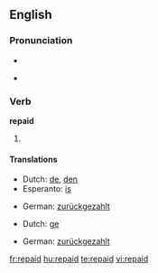 ==English==

===Pronunciation===
* {{IPA|/ɻiˈpeɪd/}}
* {{audio|En-us-repaid.ogg|Audio (US)}}
*: {{rhymes|eɪd}}

===Verb===
'''repaid'''

# {{past of|[[repay]]}}

====Translations====
{{trans-top|past tense of repay}}
* Dutch: [[de]], [[den]]
* Esperanto: [[is]]
{{trans-mid}}
* German: [[zurückgezahlt]]
{{trans-bottom}}
{{trans-top|past participle of repay}}
* Dutch: [[ge]]
{{trans-mid}}
* German: [[zurückgezahlt]]
{{trans-bottom}}

[[fr:repaid]]
[[hu:repaid]]
[[te:repaid]]
[[vi:repaid]]
